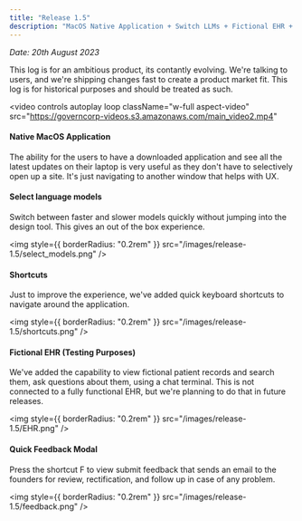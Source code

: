 ```yaml
---
title: "Release 1.5"
description: "MacOS Native Application + Switch LLMs + Fictional EHR + Feedback + Resiliant Conversation with Citing Ability"
---
```


_Date: 20th August 2023_


<Note>This log is for an ambitious product, its contantly evolving. We're talking to users, and we're shipping changes fast to create a product market fit. This log is for historical purposes and should be treated as such. </Note>


<video
  controls
  autoplay
  loop
  className="w-full aspect-video"
  src="https://governcorp-videos.s3.amazonaws.com/main_video2.mp4"
></video>


#### Native MacOS Application
The ability for the users to have a downloaded application and see all the latest updates on their laptop is very useful as they don't have to selectively open up a site. It's just navigating to another window that helps with UX.

#### Select language models
Switch between faster and slower models quickly without jumping into the design tool. This gives an out of the box experience. 

<Frame>

  <img
    style={{ borderRadius: "0.2rem" }}
    src="/images/release-1.5/select_models.png"
  />
 
</Frame>


#### Shortcuts
Just to improve the experience, we've added quick keyboard shortcuts to navigate around the application.

<Frame>

  <img
    style={{ borderRadius: "0.2rem" }}
    src="/images/release-1.5/shortcuts.png"
  />
 
</Frame>


#### Fictional EHR (Testing Purposes)

We've added the capability to view fictional patient records and search them, ask questions about them, using a chat terminal. This is not connected to a fully functional EHR, but we're planning to do that in future releases.

<Frame>

  <img
    style={{ borderRadius: "0.2rem" }}
    src="/images/release-1.5/EHR.png"
  />
 
</Frame>


#### Quick Feedback Modal

Press the shortcut F to view submit feedback that sends an email to the founders for review, rectification, and follow up in case of any problem.

<Frame>

  <img
    style={{ borderRadius: "0.2rem" }}
    src="/images/release-1.5/feedback.png"
  />
 
</Frame>



